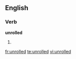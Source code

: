 
==English==

===Verb===
'''unrolled'''

# {{past of|[[unroll]]}}

[[fr:unrolled]]
[[te:unrolled]]
[[vi:unrolled]]